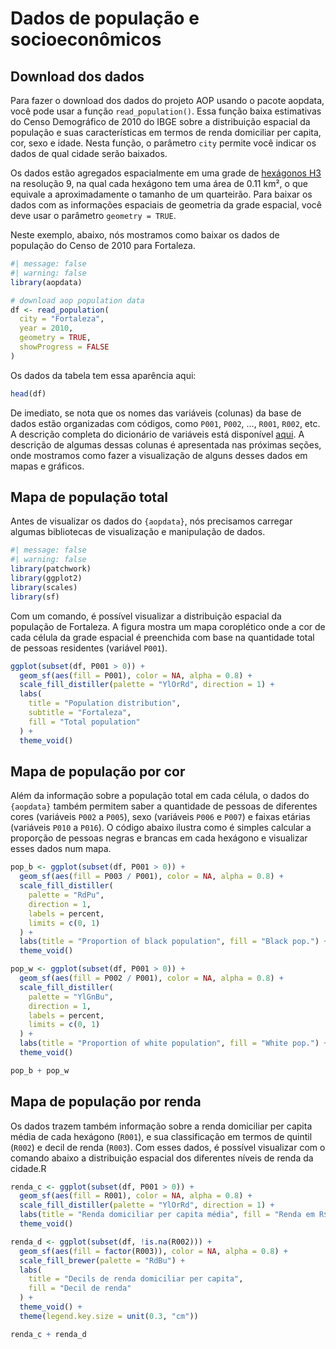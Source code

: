 # Dados de população e socioeconômicos

## Download dos dados

Para fazer o download dos dados do projeto AOP usando o pacote aopdata, você pode usar a função `read_population()`. Essa função baixa estimativas do Censo Demográfico de 2010 do IBGE sobre a distribuição espacial da população e suas características em termos de renda domiciliar per capita, cor, sexo e idade. Nesta função, o parâmetro `city` permite você indicar os dados de qual cidade serão baixados.

Os dados estão agregados espacialmente em uma grade de [hexágonos H3](https://h3geo.org/) na resolução 9, na qual cada hexágono tem uma área de 0.11 km², o que equivale a aproximadamente o tamanho de um quarteirão. Para baixar os dados com as informações espaciais de geometria da grade espacial, você deve usar o parâmetro `geometry = TRUE`. 

Neste exemplo, abaixo, nós mostramos como baixar os dados de população do Censo de 2010 para Fortaleza.

```r
#| message: false
#| warning: false
library(aopdata)

# download aop population data
df <- read_population(
  city = "Fortaleza",
  year = 2010,
  geometry = TRUE,
  showProgress = FALSE
)
```

Os dados da tabela tem essa aparência aqui:

```r
head(df)
```

De imediato, se nota que os nomes das variáveis (colunas) da base de dados estão organizadas com códigos, como `P001`, `P002`, ..., `R001`, `R002`, etc. A descrição completa do dicionário de variáveis está disponível [aqui](https://ipeagit.github.io/aopdata/articles/data_dic_pt.html). A descrição de algumas dessas colunas é apresentada nas próximas seções, onde mostramos como fazer a visualização de alguns desses dados em mapas e gráficos.

## Mapa de população total

Antes de visualizar os dados do `{aopdata}`, nós precisamos carregar algumas bibliotecas de visualização e manipulação de dados.

```r
#| message: false
#| warning: false
library(patchwork)
library(ggplot2)
library(scales)
library(sf)
```

Com um comando, é possível visualizar a distribuição espacial da população de Fortaleza. A figura mostra um mapa coroplético onde a cor de cada célula da grade espacial é preenchida com base na quantidade total de pessoas residentes (variável `P001`).

```r
ggplot(subset(df, P001 > 0)) +
  geom_sf(aes(fill = P001), color = NA, alpha = 0.8) +
  scale_fill_distiller(palette = "YlOrRd", direction = 1) +
  labs(
    title = "Population distribution",
    subtitle = "Fortaleza",
    fill = "Total population"
  ) +
  theme_void()
```

## Mapa de população por cor

Além da informação sobre a população total em cada célula, o dados do `{aopdata}` também permitem saber a quantidade de pessoas de diferentes cores (variáveis `P002` a `P005`), sexo (variáveis `P006` e `P007`) e faixas etárias (variáveis `P010` a `P016`). O código abaixo ilustra como é simples calcular a proporção de pessoas negras e brancas em cada hexágono e visualizar esses dados num mapa.

```r
pop_b <- ggplot(subset(df, P001 > 0)) +
  geom_sf(aes(fill = P003 / P001), color = NA, alpha = 0.8) +
  scale_fill_distiller(
    palette = "RdPu",
    direction = 1,
    labels = percent,
    limits = c(0, 1)
  ) +
  labs(title = "Proportion of black population", fill = "Black pop.") +
  theme_void()

pop_w <- ggplot(subset(df, P001 > 0)) +
  geom_sf(aes(fill = P002 / P001), color = NA, alpha = 0.8) +
  scale_fill_distiller(
    palette = "YlGnBu",
    direction = 1,
    labels = percent,
    limits = c(0, 1)
  ) +
  labs(title = "Proportion of white population", fill = "White pop.") +
  theme_void()

pop_b + pop_w
```

## Mapa de população por renda

Os dados trazem também informação sobre a renda domiciliar per capita média de cada hexágono (`R001`), e sua classificação em termos de quintil (`R002`) e decil de renda (`R003`). Com esses dados, é possível visualizar com o comando abaixo a distribuição espacial dos diferentes níveis de renda da cidade.R

```r
renda_c <- ggplot(subset(df, P001 > 0)) +
  geom_sf(aes(fill = R001), color = NA, alpha = 0.8) +
  scale_fill_distiller(palette = "YlOrRd", direction = 1) +
  labs(title = "Renda domiciliar per capita média", fill = "Renda em R$") +
  theme_void()

renda_d <- ggplot(subset(df, !is.na(R002))) +
  geom_sf(aes(fill = factor(R003)), color = NA, alpha = 0.8) +
  scale_fill_brewer(palette = "RdBu") +
  labs(
    title = "Decils de renda domiciliar per capita",
    fill = "Decil de renda"
  ) +
  theme_void() +
  theme(legend.key.size = unit(0.3, "cm"))

renda_c + renda_d
```
